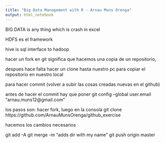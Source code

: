 ```yaml
---
title: "Big Data Management with R - Arnau Muns Orenga"
output: html_notebook
---
```


BIG DATA is any thing which is crash in excel

HDFS es el framework

hive is sql interface to hadoop

hacer un fork en git significa que hacemos una copia de un repositorio, 

despues hace falta hacer un clone hasta nuestro pc para copiar el repositorio en nuestro local

para hacer commit (volver a subir las cosas creadas nuevas en el github)


antes de hacer el commit hay que poner git config --global user.email "arnau.muns12@gmail.com"

los pasos son: hacer fork, luego en la consola
git clone https://github.com/ArnauMunsOrenga/github_exercise

hacemos los cambios necesarios

git add -A
git merge -m "adds dir with my name"
git push origin master